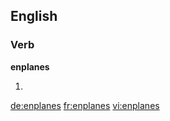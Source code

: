 
==English==

===Verb===
'''enplanes'''

# {{third-person singular of|enplane}}

[[de:enplanes]]
[[fr:enplanes]]
[[vi:enplanes]]